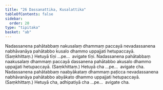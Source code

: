 ```yaml
---
title: "26 Dassanattika, Kusalattika"
tableOfContents: false
sidebar:
  order: 20
type: "tipitaka"
basket: "ab"
---
```



<DynamicBreadcrumb />

<Division number="35">

<Paragraph number="112">
Nadassanena pahātabbaṃ nakusalaṃ dhammaṃ paccayā nevadassanena nabhāvanāya pahātabbo kusalo dhammo uppajjati hetupaccayā. (Saṃkhittaṃ.) Hetuyā tīṇi …pe…  avigate tīṇi.
</Paragraph>

<Paragraph number="113">
Nadassanena pahātabbaṃ naakusalaṃ dhammaṃ paccayā dassanena pahātabbo akusalo dhammo uppajjati hetupaccayā. (Saṃkhittaṃ.) Hetuyā cha …pe…  avigate cha.
</Paragraph>

<Paragraph number="114">
Nadassanena pahātabbaṃ naabyākataṃ dhammaṃ paṭicca nevadassanena nabhāvanāya pahātabbo abyākato dhammo uppajjati hetupaccayā. (Saṃkhittaṃ.) Hetuyā cha, adhipatiyā cha …pe…  avigate cha.
</Paragraph>
</Division>